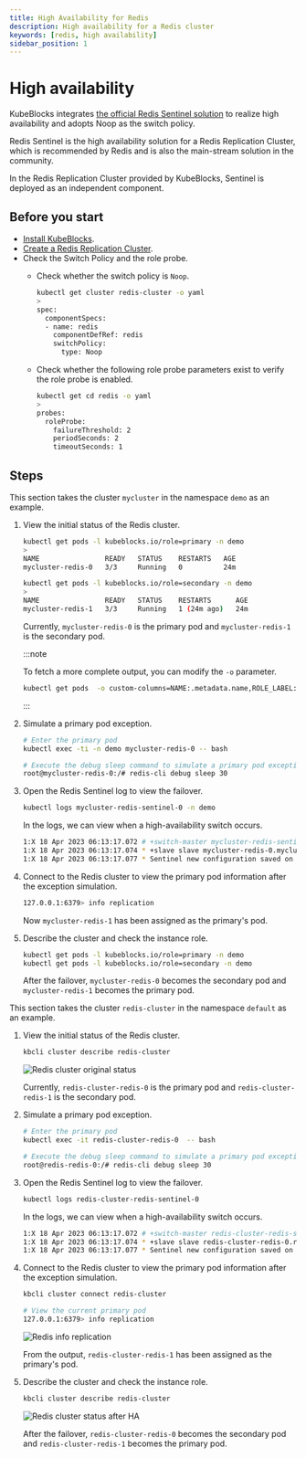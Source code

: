 ```yaml
---
title: High Availability for Redis
description: High availability for a Redis cluster
keywords: [redis, high availability]
sidebar_position: 1
---
```



# High availability

KubeBlocks integrates [the official Redis Sentinel solution](https://redis.io/docs/management/sentinel/) to realize high availability and adopts Noop as the switch policy.

Redis Sentinel is the high availability solution for a Redis Replication Cluster, which is recommended by Redis and is also the main-stream solution in the community.

In the Redis Replication Cluster provided by KubeBlocks, Sentinel is deployed as an independent component.

## Before you start

* [Install KubeBlocks](./../../installation/install-kubeblocks.md).
* [Create a Redis Replication Cluster](./../cluster-management/create-and-connect-a-redis-cluster.md#create-a-redis-cluster).
* Check the Switch Policy and the role probe.
  * Check whether the switch policy is `Noop`.

    ```bash
    kubectl get cluster redis-cluster -o yaml
    >
    spec:
      componentSpecs:
      - name: redis
        componentDefRef: redis
        switchPolicy:
          type: Noop
    ```

  * Check whether the following role probe parameters exist to verify the role probe is enabled.

    ```bash
    kubectl get cd redis -o yaml
    >
    probes:
      roleProbe:
        failureThreshold: 2
        periodSeconds: 2
        timeoutSeconds: 1
    ```

## Steps

<Tabs>

<TabItem value="kubectl" label="kubectl" default>

This section takes the cluster `mycluster` in the namespace `demo` as an example.

1. View the initial status of the Redis cluster.

    ```bash
    kubectl get pods -l kubeblocks.io/role=primary -n demo
    >
    NAME                READY   STATUS    RESTARTS   AGE
    mycluster-redis-0   3/3     Running   0          24m

    kubectl get pods -l kubeblocks.io/role=secondary -n demo
    >
    NAME                READY   STATUS    RESTARTS      AGE
    mycluster-redis-1   3/3     Running   1 (24m ago)   24m
    ```

   Currently, `mycluster-redis-0` is the primary pod and `mycluster-redis-1` is the secondary pod.

   :::note

   To fetch a more complete output, you can modify the `-o` parameter.

   ```bash
   kubectl get pods  -o custom-columns=NAME:.metadata.name,ROLE_LABEL:.metadata.labels."kubeblocks\.io/role"
   ```

   :::

2. Simulate a primary pod exception.

   ```bash
   # Enter the primary pod
   kubectl exec -ti -n demo mycluster-redis-0 -- bash

   # Execute the debug sleep command to simulate a primary pod exception
   root@mycluster-redis-0:/# redis-cli debug sleep 30
   ```

3. Open the Redis Sentinel log to view the failover.

   ```bash
   kubectl logs mycluster-redis-sentinel-0 -n demo
   ```

   In the logs, we can view when a high-availability switch occurs.

   ```bash
   1:X 18 Apr 2023 06:13:17.072 # +switch-master mycluster-redis-sentinel mycluster-redis-0.mycluster-redis-headless.default.svc 6379 mycluster-redis-1.mycluster-redis-headless.default.svc 6379
   1:X 18 Apr 2023 06:13:17.074 * +slave slave mycluster-redis-0.mycluster-redis-headless.default.svc:6379 mycluster-redis-0.mycluster-redis-headless.default.svc 6379 @ mycluster-redis-sentinel mycluster-redis-1.mycluster-redis-headless.default.svc 6379
   1:X 18 Apr 2023 06:13:17.077 * Sentinel new configuration saved on disk
   ```

4. Connect to the Redis cluster to view the primary pod information after the exception simulation.

    ```bash
    127.0.0.1:6379> info replication
    ```

   Now `mycluster-redis-1` has been assigned as the primary's pod.

5. Describe the cluster and check the instance role.

   ```bash
   kubectl get pods -l kubeblocks.io/role=primary -n demo
   kubectl get pods -l kubeblocks.io/role=secondary -n demo
   ```

   After the failover, `mycluster-redis-0` becomes the secondary pod and `mycluster-redis-1` becomes the primary pod.

</TabItem>

<TabItem value="kbcli" label="kbcli">

This section takes the cluster `redis-cluster` in the namespace `default` as an example.

1. View the initial status of the Redis cluster.

   ```bash
   kbcli cluster describe redis-cluster
   ```

   ![Redis cluster original status](../../../img/redis-ha-before.png)

   Currently, `redis-cluster-redis-0` is the primary pod and `redis-cluster-redis-1` is the secondary pod.

2. Simulate a primary pod exception.

   ```bash
   # Enter the primary pod
   kubectl exec -it redis-cluster-redis-0  -- bash

   # Execute the debug sleep command to simulate a primary pod exception
   root@redis-redis-0:/# redis-cli debug sleep 30
   ```

3. Open the Redis Sentinel log to view the failover.

   ```bash
   kubectl logs redis-cluster-redis-sentinel-0
   ```

   In the logs, we can view when a high-availability switch occurs.

   ```bash
   1:X 18 Apr 2023 06:13:17.072 # +switch-master redis-cluster-redis-sentinel redis-cluster-redis-0.redis-cluster-redis-headless.default.svc 6379 redis-cluster-redis-1.redis-cluster-redis-headless.default.svc 6379
   1:X 18 Apr 2023 06:13:17.074 * +slave slave redis-cluster-redis-0.redis-cluster-redis-headless.default.svc:6379 redis-cluster-redis-0.redis-cluster-redis-headless.default.svc 6379 @ redis-cluster-redis-sentinel redis-cluster-redis-1.redis-cluster-redis-headless.default.svc 6379
   1:X 18 Apr 2023 06:13:17.077 * Sentinel new configuration saved on disk
   ```

4. Connect to the Redis cluster to view the primary pod information after the exception simulation.

   ```bash
   kbcli cluster connect redis-cluster
   ```

   ```bash
   # View the current primary pod
   127.0.0.1:6379> info replication
   ```

   ![Redis info replication](/img/docs/redis-ha-info-replication.png)

   From the output, `redis-cluster-redis-1` has been assigned as the primary's pod.

5. Describe the cluster and check the instance role.

   ```bash
   kbcli cluster describe redis-cluster
   ```

   ![Redis cluster status after HA](/img/docs/redis-ha-after.png)

   After the failover, `redis-cluster-redis-0` becomes the secondary pod and `redis-cluster-redis-1` becomes the primary pod.

</TabItem>

</Tabs>
